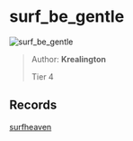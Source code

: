 
# surf_be_gentle

![surf_be_gentle](https://raw.githubusercontent.com/Sayt123/SurfMapPics/Maps-and-bonuses/csgo/surf_be_gentle.jpg)

> Author: **Krealington**
>
> Tier 4

## Records

[surfheaven](https://surfheaven.eu/map/surf_be_gentle)
